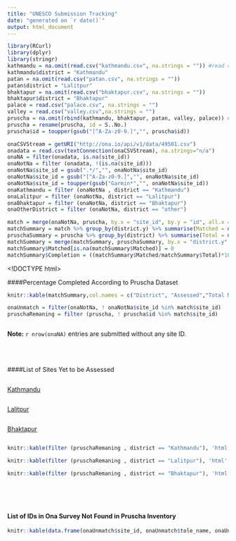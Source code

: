 ```yaml
---
title: "UNESCO Submission Tracking"
date: "generated on `r date()`"
output: html_document
---
```


```r
library(RCurl)
library(dplyr)
library(stringr)
kathmandu = na.omit(read.csv("kathmandu.csv", na.strings = "")) #read csv assigning all the empty string as NA
kathmandu$district = "Kathmandu"
patan = na.omit(read.csv("patan.csv", na.strings = ""))
patan$district = "Lalitpur"
bhaktapur = na.omit(read.csv("bhaktapur.csv", na.strings = ""))
bhaktapur$district = "Bhaktapur"
palace = read.csv("palace.csv", na.strings = "")
valley = read.csv("valley.csv",na.strings = "")
pruscha = na.omit(rbind(kathmandu, bhaktapur, patan, valley, palace)) # merge all the dataframe by removing the empty rows
pruscha = rename(pruscha, id = S..No.)
pruscha$id = toupper(gsub("[^A-Za-z0-9.]","", pruscha$id))

onaCSVStream = getURI("http://ona.io/api/v1/data/49501.csv")
onadata = read.csv(textConnection(onaCSVStream), na.strings="n/a")
onaNA = filter(onadata, is.na(site_id))
onaNotNa = filter (onadata, !(is.na(site_id)))
onaNotNa$site_id = gsub(".*/","", onaNotNa$site_id)
onaNotNa$site_id = gsub("[^A-Za-z0-9.]","", onaNotNa$site_id)
onaNotNa$site_id = toupper(gsub("Garmin*","", onaNotNa$site_id))
onaKathmandu = filter (onaNotNa , district == "Kathmandu")
onaLalitpur = filter (onaNotNa, district == "Lalitpur")
onaBhaktapur = filter (onaNotNa, district == "Bhaktapur")
onaOtherDistrict = filter (onaNotNa, district == "other")

match = merge(onaNotNa, pruscha, by.x = "site_id", by.y = "id", all.x = F)
matchSummary = match %>% group_by(district.y) %>% summarise(Matched = n())
pruschaSummary = pruscha %>% group_by(district) %>% summarise(Total = n())
matchSummary = merge(matchSummary, pruschaSummary, by.x = "district.y", by.y = "district", all.y = T)
matchSummary$Matched[is.na(matchSummary$Matched)] = 0
matchSummary$Completion = ((matchSummary$Matched/matchSummary$Total)*100)
```




<!DOCTYPE html>
<html lang="en">
<head>

<!-- Basic Page Needs
–––––––––––––––––––––––––––––––––––––––––––––––––– -->
<meta charset="utf-8">
<title>Your page title here :)</title>
<meta name="description" content="">
<meta name="author" content="">

<!-- Mobile Specific Metas
–––––––––––––––––––––––––––––––––––––––––––––––––– -->
<meta name="viewport" content="width=device-width, initial-scale=1">

<!-- FONT
–––––––––––––––––––––––––––––––––––––––––––––––––– -->
<!--<link href="http://fonts.googleapis.com/css?family=Raleway:400,300,600" rel="stylesheet" type="text/css">-->

<style>

/* latin */
@font-face {
  font-family: 'Raleway';
  font-style: normal;
  font-weight: 300;
  src: local('Raleway Light'), local('Raleway-Light'), url(http://fonts.gstatic.com/s/raleway/v9/-_Ctzj9b56b8RgXW8FArifk_vArhqVIZ0nv9q090hN8.woff2) format('woff2');
  unicode-range: U+0000-00FF, U+0131, U+0152-0153, U+02C6, U+02DA, U+02DC, U+2000-206F, U+2074, U+20AC, U+2212, U+2215, U+E0FF, U+EFFD, U+F000;
}
/* latin */
@font-face {
  font-family: 'Raleway';
  font-style: normal;
  font-weight: 400;
  src: local('Raleway'), url(http://fonts.gstatic.com/s/raleway/v9/0dTEPzkLWceF7z0koJaX1A.woff2) format('woff2');
  unicode-range: U+0000-00FF, U+0131, U+0152-0153, U+02C6, U+02DA, U+02DC, U+2000-206F, U+2074, U+20AC, U+2212, U+2215, U+E0FF, U+EFFD, U+F000;
}
/* latin */
@font-face {
  font-family: 'Raleway';
  font-style: normal;
  font-weight: 600;
  src: local('Raleway SemiBold'), local('Raleway-SemiBold'), url(http://fonts.gstatic.com/s/raleway/v9/xkvoNo9fC8O2RDydKj12b_k_vArhqVIZ0nv9q090hN8.woff2) format('woff2');
  unicode-range: U+0000-00FF, U+0131, U+0152-0153, U+02C6, U+02DA, U+02DC, U+2000-206F, U+2074, U+20AC, U+2212, U+2215, U+E0FF, U+EFFD, U+F000;
}

</style>


<!-- CSS
–––––––––––––––––––––––––––––––––––––––––––––––––– -->
<link rel="stylesheet" href="normalize.css">
<link rel="stylesheet" href="skeleton.css">
<link rel="stylesheet" href="http://cdn.datatables.net/1.10.7/css/jquery.dataTables.min.css">
<!-- Favicon
–––––––––––––––––––––––––––––––––––––––––––––––––– -->
<!-- <link rel="icon" type="image/png" href="images/favicon.png">-->

</head>
<body ng-app="UNESCOApp">
<div id="all_container" class="container" ng-controller="mainCtrl">
<!-- <h2 class="title">UNESCO Submission Tracking</h2> -->
<div>
####Percentage Completed According to Pruscha Dataset
```r
knitr::kable(matchSummary,col.names = c("District", "Assessed","Total Number in Pruscha","Percentage Complete"))
```

```r
onaUnmatch = filter(onaNotNa, ! onaNotNa$site_id %in% match$site_id)
pruschaRemaning = filter (pruscha, ! pruscha$id %in% match$site_id)
```
<div class="row">
<div class="six columns">
**Note:** `r nrow(onaNA)` entries are submitted without any site ID.
</div>

</div>

</div>



<div id="list_div" style="margin-top: 50px">
####List of Sites Yet to be Assessed


<div class="row">

<div class="four columns">
<a id="kathmandu_btn" class="button" href="#list_div" ng-click="showKathmandu()" onClick="changeClass">Kathmandu</a>
</div>

<div class="four columns">
<a id="lalitpur_btn" class="button" href="#list_div" ng-click="showLalitpur()">Lalitpur</a>
</div>

<div class="four columns">
<a id="bhaktapur_btn" class="button" href="#list_div" ng-click="showBhaktapur()">Bhaktapur</a>
</div>

</div>






<div ng-show="kathmandu">
<!-- <h3>Kathmandu</h3> -->

```r
knitr::kable(filter (pruschaRemaning , district == "Kathmandu"), 'html', table.attr='class="data_table"', col.names = c("ID", "Temple Name","Tole Name","District"))
```


</div>
<div ng-show="lalitpur">
<!-- <h3>Lalitpur</h3> -->
```r
knitr::kable(filter (pruschaRemaning , district == "Lalitpur"), 'html', table.attr='class="data_table"', col.names = c("ID", "Temple Name","Tole Name","District"))
```

</div>
<div ng-show="bhaktapur">
<!-- <h3>Bhaktapur</h3> -->
```r
knitr::kable(filter (pruschaRemaning , district == "Bhaktapur"), 'html', table.attr='class="data_table"', col.names = c("ID", "Temple Name","Tole Name","District"))
```

</div>
<div style="margin-top:80px; margin-bottom: 20px">
<h4>List of IDs in Ona Survey Not Found in Pruscha Inventory</h4>
```r
knitr::kable(data.frame(onaUnmatch$site_id, onaUnmatch$tole_name, onaUnmatch$temple_name), 'html', table.attr='class="data_table"', col.names = c("ID", "Tole Name", "Temple Name"))
```


</div>



</div>

</div>
</body>
<script type="text/javascript" src="jquery.js"></script>
<script type="text/javascript" src="angular.min.js"></script>
<script type="text/javascript" src="js/jquery.dataTables.min.js"></script>
<script type="text/javascript" src="main.js"></script>
<script type="text/javascript">
$(document).ready(function() {
$('.data_table').DataTable({
"bFilter": true,
"bLengthChange": false,
"iDisplayLength": 30,
});
$("div.toolbar").html('Kathmandu');
});


</script>
</html>
